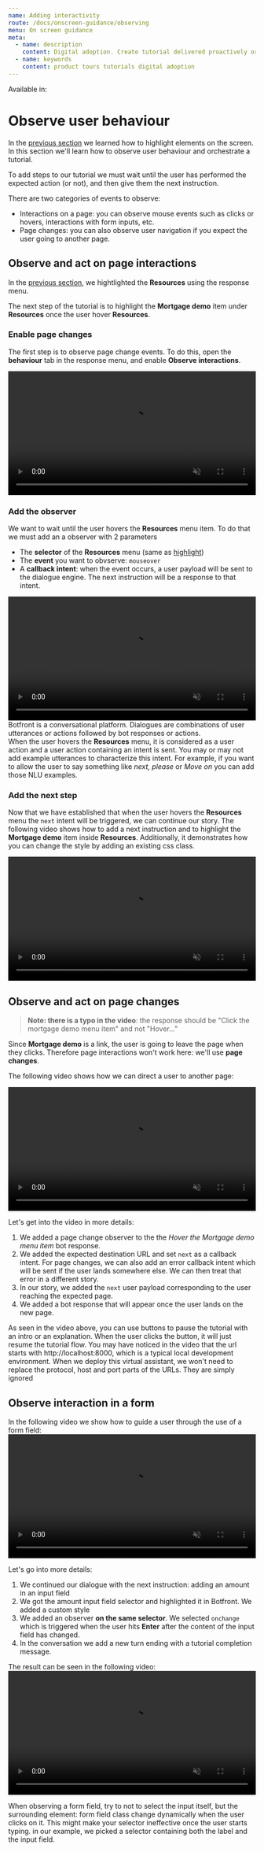 ```yaml
---
name: Adding interactivity
route: /docs/onscreen-guidance/observing
menu: On screen guidance
meta:
  - name: description
    content: Digital adoption. Create tutorial delivered proactively or on demand
  - name: keywords
    content: product tours tutorials digital adoption
---
```




Available in: <Premium plan="Botfront Cloud" /> <Premium plan="Botfront Enterprise" />

# Observe user behaviour

In the [previous section](/docs/onscreen-guidance/highlighting) we learned how to highlight elements on the screen.
In this section we'll learn how to observe user behaviour and orchestrate a tutorial.

To add steps to our tutorial we must wait until the user has performed the expected action (or not), and then give them the next instruction.

There are two categories of events to observe:

- Interactions on a page: you can observe mouse events such as clicks or hovers, interactions with form inputs, etc.
- Page changes: you can also observe user navigation if you expect the user going to another page.

## Observe and act on page interactions

In the [previous section](/docs/onscreen-guidance/highlighting), we hightlighted the **Resources** using the response menu.

The next step of the tutorial is to highlight the **Mortgage demo** item under **Resources** once the user hover **Resources**.


### Enable page changes

The first step is to observe page change events. To do this, open the **behaviour** tab in the response menu, and enable **Observe interactions**.

<video autoplay muted loop width="100%" controls>
  <source src="../../videos/guiding_observe_interactions.m4v" type="video/mp4"/>
  Your browser does not support the video tag.
</video>

### Add the observer

We want to wait until the user hovers the **Resources** menu item. To do that we must add an a observer with 2 parameters

- The **selector** of the **Resources** menu (same as [highlight](/docs/onscreen-guidance/highlighting))
- The **event** you want to obvserve: `mouseover`
- A **callback intent**: when the event occurs, a user payload will be sent to the dialogue engine. The next instruction will be a response to that intent.

<video autoplay muted loop width="100%" controls>
  <source src="../../videos/guiding_observe_interactions_2.m4v" type="video/mp4"/>
  Your browser does not support the video tag.
</video>

<Important type='info' title="Understanding callback intent">
  Botfront is a conversational platform. Dialogues are combinations of user utterances or actions followed by bot responses or actions.
  <br />
  When the user hovers the <strong>Resources</strong> menu, it is considered as a user action and a user action containing an intent is sent. You may or may not add example utterances to characterize this intent. For example, if you want to allow the user to say something like <i>next, please</i> or <i>Move on</i> you can add those NLU examples.
</Important>

### Add the next step

Now that we have established that when the user hovers the **Resources** menu the `next` intent will be triggered, we can continue our story.
The following video shows how to add a next instruction and to highlight the **Mortgage demo** item inside **Resources**.
Additionally, it demonstrates how you can change the style by adding an existing css class.

<video autoplay muted loop width="100%" controls>
  <source src="../../videos/guiding_observe_interactions_3.m4v" type="video/mp4"/>
  Your browser does not support the video tag.
</video>

## Observe and act on page changes

> **Note: there is a typo in the video**: the response should be "Click the mortgage demo menu item" and not "Hover..."

Since **Mortgage demo** is a link, the user is going to leave the page when they clicks. Therefore page interactions won't work here: we'll use **page changes**.

The following video shows how we can direct a user to another page:

<video autoplay muted loop width="100%" controls>
  <source src="../../videos/guiding_observe_interactions_4.m4v" type="video/mp4"/>
  Your browser does not support the video tag.
</video>

Let's get into the video in more details:

1. We added a page change observer to the the _Hover the Mortgage demo menu item_ bot response.
2. We added the expected destination URL and set `next` as a callback intent. For page changes, we can also add an error callback intent which will be sent if the user lands somewhere else. We can then treat that error in a different story.
3. In our story, we added the `next` user payload corresponding to the user reaching the expected page.
4. We added a bot response that will appear once the user lands on the new page.

<Important type='tip' title='Using buttons in tutorials'>
  As seen in the video above, you can use buttons to pause the tutorial with an intro or an explanation. When the user clicks the button, it will just resume the tutorial flow.
</Important>

<Important type='info' title='Working with different environments'>
  You may have noticed in the video that the url starts with <block>http://localhost:8000</block>, which is a typical local development environment.
  When we deploy this virtual assistant, we won't need to replace the protocol, host and port parts of the URLs. They are simply ignored
</Important>

## Observe interaction in a form

In the following video we show how to guide a user through the use of a form field:
<video autoplay muted loop width="100%" controls>
  <source src="../../videos/guiding_observe_interactions_5.m4v" type="video/mp4"/>
  Your browser does not support the video tag.
</video>

Let's go into more details:

1. We continued our dialogue with the next instruction: adding an amount in an input field
2. We got the amount input field selector and highlighted it in Botfront. We added a custom style
3. We added an observer **on the same selector**. We selected `onchange` which is triggered when the user hits **Enter** after the content of the input field has changed.
4. In the conversation we add a new turn ending with a tutorial completion message.

The result can be seen in the following video:
<video autoplay muted loop width="100%" controls>
  <source src="../../videos/guiding_observe_interactions_6.m4v" type="video/mp4"/>
  Your browser does not support the video tag.
</video>

<Important type='tip' title='Form field selectors'>
  When observing a form field, try to not to select the input itself, but the surrounding element: form field class change dynamically when the user clicks on it. This might make your selector ineffective once the user starts typing. 
  in our example, we picked a selector containing both the label and the input field.
</Important>